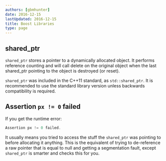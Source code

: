 ```yaml
---
authors: [gbmhunter]
date: 2016-12-15
lastUpdated: 2016-12-15
title: Boost Libraries
type: page
---
```


## shared_ptr

<code>shared_ptr</code> stores a pointer to a dynamically allocated object. It performs reference counting and will call delete on the original object when the last shared_ptr pointing to the object is destroyed (or reset).

<code>shared_ptr</code> was included in the C++11 standard, as <code>std::shared_ptr</code>. It is recommended to use the standard library version unless backwards compatibility is required.

## Assertion `px != 0` failed

If you get the runtime error:

```c++    
Assertion px != 0 failed.
```

It usually means you tried to access the stuff the <code>shared_ptr</code> was pointing to before allocating it anything. This is the equivalent of trying to de-reference a raw pointer that is equal to null and getting a segmentation fault, except <code>shared_ptr</code> is smarter and checks this for you.
